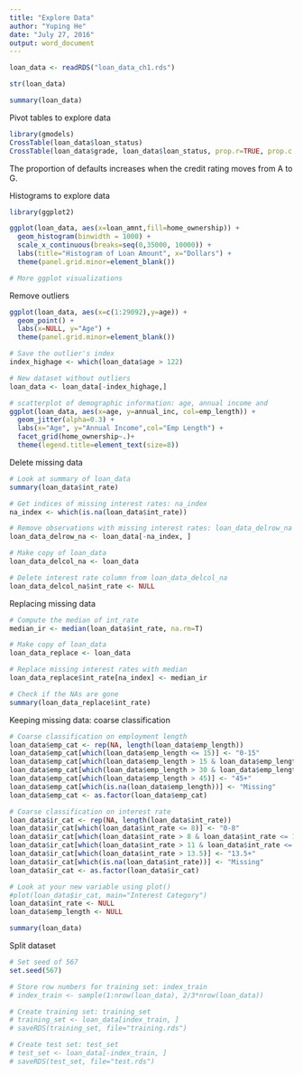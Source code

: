 ---
title: "Explore Data"
author: "Yuping He"
date: "July 27, 2016"
output: word_document
---


```{r}
loan_data <- readRDS("loan_data_ch1.rds")

str(loan_data)

summary(loan_data)
```

Pivot tables to explore data
```{r}
library(gmodels)
CrossTable(loan_data$loan_status)
CrossTable(loan_data$grade, loan_data$loan_status, prop.r=TRUE, prop.c = FALSE, prop.t = FALSE, prop.chisq = FALSE)
```
The proportion of defaults increases when the credit rating moves from A to G.

Histograms to explore data
```{r}
library(ggplot2)

ggplot(loan_data, aes(x=loan_amnt,fill=home_ownership)) + 
  geom_histogram(binwidth = 1000) +
  scale_x_continuous(breaks=seq(0,35000, 10000)) + 
  labs(title="Histogram of Loan Amount", x="Dollars") +
  theme(panel.grid.minor=element_blank())

# More ggplot visualizations
```

Remove outliers
```{r}
ggplot(loan_data, aes(x=c(1:29092),y=age)) + 
  geom_point() +
  labs(x=NULL, y="Age") +
  theme(panel.grid.minor=element_blank())

# Save the outlier's index 
index_highage <- which(loan_data$age > 122)

# New dataset without outliers
loan_data <- loan_data[-index_highage,]

# scatterplot of demographic information: age, annual income and 
ggplot(loan_data, aes(x=age, y=annual_inc, col=emp_length)) + 
  geom_jitter(alpha=0.3) + 
  labs(x="Age", y="Annual Income",col="Emp Length") + 
  facet_grid(home_ownership~.)+
  theme(legend.title=element_text(size=8))
```

Delete missing data
```{r}
# Look at summary of loan_data
summary(loan_data$int_rate)

# Get indices of missing interest rates: na_index
na_index <- which(is.na(loan_data$int_rate))

# Remove observations with missing interest rates: loan_data_delrow_na
loan_data_delrow_na <- loan_data[-na_index, ]

# Make copy of loan_data
loan_data_delcol_na <- loan_data

# Delete interest rate column from loan_data_delcol_na
loan_data_delcol_na$int_rate <- NULL
```

Replacing missing data
```{r}
# Compute the median of int_rate
median_ir <- median(loan_data$int_rate, na.rm=T)

# Make copy of loan_data
loan_data_replace <- loan_data

# Replace missing interest rates with median
loan_data_replace$int_rate[na_index] <- median_ir

# Check if the NAs are gone
summary(loan_data_replace$int_rate)
```

Keeping missing data: coarse classification
```{r}
# Coarse classification on employment length
loan_data$emp_cat <- rep(NA, length(loan_data$emp_length))
loan_data$emp_cat[which(loan_data$emp_length <= 15)] <- "0-15"
loan_data$emp_cat[which(loan_data$emp_length > 15 & loan_data$emp_length <= 30)] <- "15-30"
loan_data$emp_cat[which(loan_data$emp_length > 30 & loan_data$emp_length <= 45)] <- "30-45"
loan_data$emp_cat[which(loan_data$emp_length > 45)] <- "45+"
loan_data$emp_cat[which(is.na(loan_data$emp_length))] <- "Missing"
loan_data$emp_cat <- as.factor(loan_data$emp_cat)

# Coarse classification on interest rate 
loan_data$ir_cat <- rep(NA, length(loan_data$int_rate))
loan_data$ir_cat[which(loan_data$int_rate <= 8)] <- "0-8"
loan_data$ir_cat[which(loan_data$int_rate > 8 & loan_data$int_rate <= 11)] <- "8-11"
loan_data$ir_cat[which(loan_data$int_rate > 11 & loan_data$int_rate <= 13.5)] <- "11-13.5"
loan_data$ir_cat[which(loan_data$int_rate > 13.5)] <- "13.5+"
loan_data$ir_cat[which(is.na(loan_data$int_rate))] <- "Missing"
loan_data$ir_cat <- as.factor(loan_data$ir_cat)

# Look at your new variable using plot()
#plot(loan_data$ir_cat, main="Interest Category")
loan_data$int_rate <- NULL
loan_data$emp_length <- NULL

summary(loan_data)

```

Split dataset
```{r}
# Set seed of 567
set.seed(567)

# Store row numbers for training set: index_train
# index_train <- sample(1:nrow(loan_data), 2/3*nrow(loan_data))

# Create training set: training_set
# training_set <- loan_data[index_train, ]
# saveRDS(training_set, file="training.rds")

# Create test set: test_set
# test_set <- loan_data[-index_train, ]
# saveRDS(test_set, file="test.rds")
```

